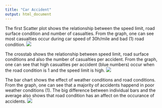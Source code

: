 ```yaml
---
title: "Car Accident"
output: html_document
---
```

The first Scatter plot shows the relationship between the speed limit, road surface condition and number of casualties. From the graph, one can see most casualties occur during car speed of 30h/mile and bad (1) road condition.
![](../01 Images/Scatter.tiff)

The crosstab shows the relationship between speed limit, road surface conditions and also the number of casualties per accident. From the graph, one can see that high casualties per accident (blue numbers) occur when the road condition is 1 and the speed limit is high.
![](../01 Images/crosstab.tiff)

The bar chart shows the effect of weather conditions and road conditions. From the graph, one can see that a majority of accidents happend in poor weather conditions (1). The big difference between individual bars and the average also shows that road condition has an affect on the occurance of accidents.
![](../01 Images/bar chart.tiff)